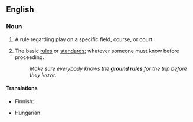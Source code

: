 ==English==

===Noun===
{{en-noun|head=[[ground]] [[rule]]}}

# {{lb|en|sports}} A rule regarding play on a specific field, course, or court.
# {{lb|en|idiomatic|usually|in the plural}} The basic [[rules]] or [[standards]]; whatever someone must know before proceeding.
#: ''Make sure everybody knows the '''ground rules''' for the trip before they leave.''

====Translations====
{{trans-top|a rule regarding play on a specific field, course, or court}}
{{trans-mid}}
{{trans-bottom}}

{{trans-top|the basic rules or standards; whatever someone must know before proceeding}}
* Finnish: {{t|fi|perussääntö}}
{{trans-mid}}
* Hungarian: {{t+|hu|alapszabály}}
{{trans-bottom}}